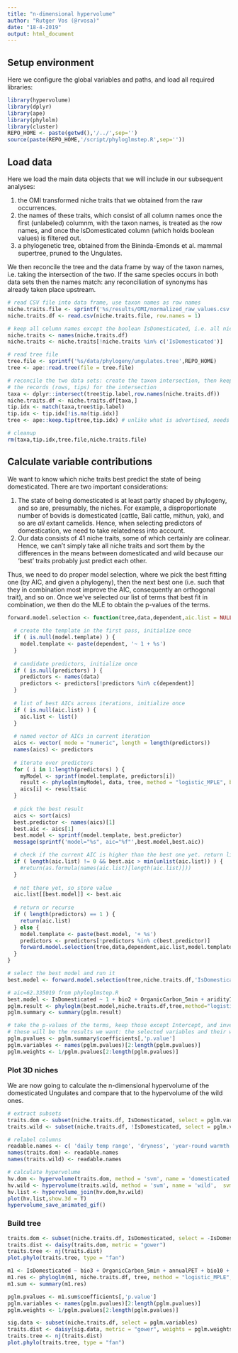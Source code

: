 ```yaml
---
title: "n-dimensional hypervolume"
author: "Rutger Vos (@rvosa)"
date: "18-4-2019"
output: html_document
---
```


## Setup environment

Here we configure the global variables and paths, and load all required 
libraries:

```r
library(hypervolume)
library(dplyr)
library(ape)
library(phylolm)
library(cluster)
REPO_HOME <- paste(getwd(),'/../',sep='')
source(paste(REPO_HOME,'/script/phyloglmstep.R',sep=''))
```

## Load data

Here we load the main data objects that we will include in our subsequent
analyses:

1. the OMI transformed niche traits that we obtained from the raw occurrences.
2. the names of these traits, which consist of all column names once the first
   (unlabeled) columnm, with the taxon names, is treated as the row names, and
   once the IsDomesticated column (which holds boolean values) is filtered out.
3. a phylogenetic tree, obtained from the Bininda-Emonds et al. mammal 
   supertree, pruned to the Ungulates.

We then reconcile the tree and the data frame by way of the taxon names, i.e.
taking the intersection of the two. If the same species occurs in both data sets
then the names match: any reconciliation of synonyms has already taken place
upstream.

```r
# read CSV file into data frame, use taxon names as row names
niche.traits.file <- sprintf('%s/results/OMI/normalized_raw_values.csv',REPO_HOME)
niche.traits.df <- read.csv(niche.traits.file, row.names = 1)

# keep all column names except the boolean IsDomesticated, i.e. all niche traits
niche.traits <- names(niche.traits.df)
niche.traits <- niche.traits[!niche.traits %in% c('IsDomesticated')]

# read tree file
tree.file <- sprintf('%s/data/phylogeny/ungulates.tree',REPO_HOME)
tree <- ape::read.tree(file = tree.file)

# reconcile the two data sets: create the taxon intersection, then keep
# the records (rows, tips) for the intersection
taxa <- dplyr::intersect(tree$tip.label,row.names(niche.traits.df))
niche.traits.df <- niche.traits.df[taxa,]
tip.idx <- match(taxa,tree$tip.label)
tip.idx <- tip.idx[!is.na(tip.idx)]
tree <- ape::keep.tip(tree,tip.idx) # unlike what is advertised, needs indices

# cleanup
rm(taxa,tip.idx,tree.file,niche.traits.file)
```

## Calculate variable contributions

We want to know which niche traits best predict the state of being domesticated.
There are two important considerations:

1. The state of being domesticated is at least partly shaped by phylogeny, and
   so are, presumably, the niches. For example, a disproportionate number of
   bovids is domesticated (cattle, Bali cattle, mithun, yak), and so are _all_
   extant camelids. Hence, when selecting predictors of domestication, we need
   to take relatedness into account.
2. Our data consists of 41 niche traits, some of which certainly are colinear.
   Hence, we can't simply take all niche traits and sort them by the differences
   in the means between domesticated and wild because our 'best' traits probably
   just predict each other.

Thus, we need to do proper model selection, where we pick the best fitting one
(by AIC, and given a phylogeny), then the next best one (i.e. such that they
in combination most improve the AIC, consequently an orthogonal trait), and so
on. Once we've selected our list of terms that best fit in combination, we then 
do the MLE to obtain the p-values of the terms.

```r
forward.model.selection <- function(tree,data,dependent,aic.list = NULL,model.template = NULL,predictors = NULL) {
  
  # create the template in the first pass, initialize once
  if ( is.null(model.template) ) {
    model.template <- paste(dependent, '~ 1 + %s')
  }
  
  # candidate predictors, initialize once
  if ( is.null(predictors) ) {
    predictors <- names(data)
    predictors <- predictors[!predictors %in% c(dependent)]
  }
  
  # list of best AICs across iterations, initialize once
  if ( is.null(aic.list) ) {
    aic.list <- list()
  }
  
  # named vector of AICs in current iteration
  aics <- vector( mode = "numeric", length = length(predictors))
  names(aics) <- predictors
  
  # iterate over predictors
  for ( i in 1:length(predictors) ) {
    myModel <- sprintf(model.template, predictors[i])
    result <- phyloglm(myModel, data, tree, method = "logistic_MPLE", btol = 30)
    aics[i] <- result$aic
  }
  
  # pick the best result
  aics <- sort(aics)
  best.predictor <- names(aics)[1]
  best.aic <- aics[1]
  best.model <- sprintf(model.template, best.predictor)
  message(sprintf('model="%s", aic="%f"',best.model,best.aic))

  # check if the current AIC is higher than the best one yet. return list if so
  if ( length(aic.list) != 0 && best.aic > min(unlist(aic.list)) ) {
    #return(as.formula(names(aic.list)[length(aic.list)]))
  }
  
  # not there yet, so store value
  aic.list[[best.model]] <- best.aic
  
  # return or recurse
  if ( length(predictors) == 1 ) {
    return(aic.list)
  } else {
    model.template <- paste(best.model, '+ %s')
    predictors <- predictors[!predictors %in% c(best.predictor)]
    forward.model.selection(tree,data,dependent,aic.list,model.template,predictors)
  }
}

# select the best model and run it
best.model <- forward.model.selection(tree,niche.traits.df,'IsDomesticated')

# aic=62.335019 from phyloglmstep.R
best.model <- IsDomesticated ~ 1 + bio2 + OrganicCarbon_5min + aridityIndexThornthwaite + minTempWarmest + monthCountByTemp10
pglm.result <- phyloglm(best.model,niche.traits.df,tree,method="logistic_MPLE",btol=100)
pglm.summary <- summary(pglm.result)

# take the p-values of the terms, keep those except Intercept, and invert them
# these will be the results we want: the selected variables and their weights
pglm.pvalues <- pglm.summary$coefficients[,'p.value']
pglm.variables <- names(pglm.pvalues)[2:length(pglm.pvalues)]
pglm.weights <- 1/pglm.pvalues[2:length(pglm.pvalues)]
```

### Plot 3D niches 

We are now going to calculate the n-dimensional hypervolume of the domesticated
Ungulates and compare that to the hypervolume of the wild ones.

```r
# extract subsets
traits.dom <- subset(niche.traits.df, IsDomesticated, select = pglm.variables)
traits.wild <- subset(niche.traits.df, !IsDomesticated, select = pglm.variables)

# relabel columns
readable.names <- c( 'daily temp range', 'dryness', 'year-round warmth' )
names(traits.dom) <- readable.names
names(traits.wild) <- readable.names

# calculate hypervolume
hv.dom <- hypervolume(traits.dom, method = 'svm', name = 'domesticated', svm.nu = 0.001)
hv.wild <- hypervolume(traits.wild, method = 'svm', name = 'wild',  svm.nu = 0.001)
hv.list <- hypervolume_join(hv.dom,hv.wild)
plot(hv.list,show.3d = T)
hypervolume_save_animated_gif()
```

### Build tree

```r
traits.dom <- subset(niche.traits.df, IsDomesticated, select = -IsDomesticated)
traits.dist <- daisy(traits.dom, metric = "gower")
traits.tree <- nj(traits.dist)
plot.phylo(traits.tree, type = "fan")
```

```r
m1 <- IsDomesticated ~ bio3 + OrganicCarbon_5min + annualPET + bio10 + monthCountByTemp10 + bio14 + bio4
m1.res <- phyloglm(m1, niche.traits.df, tree, method = "logistic_MPLE", btol = 100, boot = 100)
m1.sum <- summary(m1.res)

pglm.pvalues <- m1.sum$coefficients[,'p.value']
pglm.variables <- names(pglm.pvalues)[2:length(pglm.pvalues)]
pglm.weights <- 1/pglm.pvalues[2:length(pglm.pvalues)]

sig.data <- subset(niche.traits.df, select = pglm.variables)
traits.dist <- daisy(sig.data, metric = "gower", weights = pglm.weights)
traits.tree <- nj(traits.dist)
plot.phylo(traits.tree, type = "fan")
```

